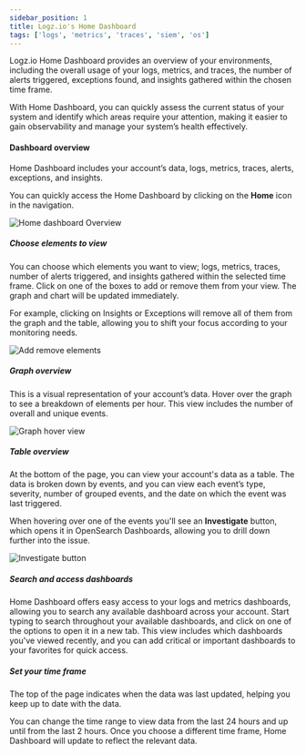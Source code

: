 ```yaml
---
sidebar_position: 1
title: Logz.io's Home Dashboard
tags: ['logs', 'metrics', 'traces', 'siem', 'os']
---
```



<Tags tags={frontMatter.tags} />


Logz.io Home Dashboard provides an overview of your environments, including the overall usage of your logs, metrics, and traces, the number of alerts triggered, exceptions found, and insights gathered within the chosen time frame.

With Home Dashboard, you can quickly assess the current status of your system and identify which areas require your attention, making it easier to gain observability and manage your system’s health effectively.





#### Dashboard overview

Home Dashboard includes your account’s data, logs, metrics, traces, alerts, exceptions, and insights. 

You can quickly access the Home Dashboard by clicking on the **Home** icon in the navigation. 

![Home dashboard Overview](https://dytvr9ot2sszz.cloudfront.net/logz-docs/home-dashboard/dashboard-overview-.png)



##### Choose elements to view

You can choose which elements you want to view; logs, metrics, traces, number of alerts triggered, and insights gathered within the selected time frame. Click on one of the boxes to add or remove them from your view. The graph and chart will be updated immediately. 

For example, clicking on Insights or Exceptions will remove all of them from the graph and the table, allowing you to shift your focus according to your monitoring needs.

![Add remove elements](https://dytvr9ot2sszz.cloudfront.net/logz-docs/home-dashboard/add-remove-elements.gif)


##### Graph overview

This is a visual representation of your account’s data. Hover over the graph to see a breakdown of elements per hour. This view includes the number of overall and unique events.

![Graph hover view](https://dytvr9ot2sszz.cloudfront.net/logz-docs/home-dashboard/graph-hover-view.png)


##### Table overview

At the bottom of the page, you can view your account's data as a table. The data is broken down by events, and you can view each event’s type, severity, number of grouped events, and the date on which the event was last triggered. 

When hovering over one of the events you'll see an **Investigate** button, which opens it in OpenSearch Dashboards, allowing you to drill down further into the issue.

![Investigate button](https://dytvr9ot2sszz.cloudfront.net/logz-docs/home-dashboard/investigate-button.png)

##### Search and access dashboards

Home Dashboard offers easy access to your logs and metrics dashboards, allowing you to search any available dashboard across your account. Start typing to search throughout your available dashboards, and click on one of the options to open it in a new tab. This view includes which dashboards you've viewed recently, and you can add critical or important dashboards to your favorites for quick access.

##### Set your time frame

The top of the page indicates when the data was last updated, helping you keep up to date with the data.

You can change the time range to view data from the last 24 hours and up until from the last 2 hours. Once you choose a different time frame, Home Dashboard will update to reflect the relevant data.

